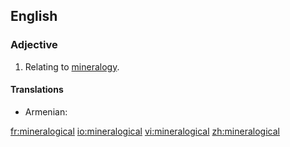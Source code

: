==English==
===Adjective===
{{en-adj|-}}

#Relating to [[mineralogy]].

====Translations====
{{trans-top|relating to mineralogy}}
* Armenian: {{t|hy|հանքաբանական|tr=hank’abanakan|sc=Armn}}
{{trans-mid}}
{{trans-bottom}}

[[fr:mineralogical]]
[[io:mineralogical]]
[[vi:mineralogical]]
[[zh:mineralogical]]